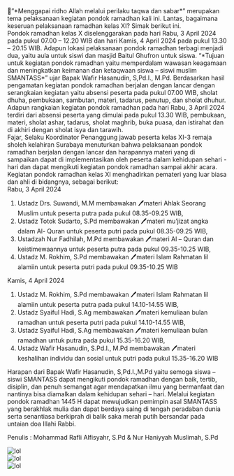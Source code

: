 <div className="text-justify">
  💫”*Menggapai ridho Allah melalui perilaku taqwa dan sabar*” merupakan tema
  pelaksanaan kegiatan pondok ramadhan kali ini. Lantas, bagaimana keseruan
  pelaksanaan ramadhan kelas XI? Simak berikut ini.
</div>

<div className="text-justify">
  Pondok ramadhan kelas X diselenggarakan pada hari Rabu, 3 April 2024 pada
  pukul 07.00 – 12.20 WIB dan hari Kamis, 4 April 2024 pada pukul 13.30 – 20.15
  WIB. Adapun lokasi pelaksanaan pondok ramadhan terbagi menjadi dua, yaitu aula
  untuk siswi dan masjid Baitul Ghufron untuk siswa. “*Tujuan untuk kegiatan
  pondok ramadhan yaitu memperdalam wawasan keagamaan dan meningkatkan keimanan
  dan ketaqwaan siswa – siswi muslim SMANTASS*” ujar Bapak Wafir Hasanudin,
  S,Pd.I., M.Pd. Berdasarkan hasil pengamatan kegiatan pondok ramadhan berjalan
  dengan lancar dengan serangkaian kegiatan yaitu absensi peserta pada pukul
  07.00 WIB, sholat dhuha, pembukaan, sambutan, materi, tadarus, penutup, dan
  sholat dhuhur. Adapun rangkaian kegiatan pondok ramadhan pada hari Rabu, 3
  April 2024 terdiri dari absensi peserta yang dimulai pada pukul 13.30 WIB,
  pembukaan, materi, sholat ashar, tadarus, sholat maghrib, buka puasa, dan
  istirahat dan di akhiri dengan sholat isya dan tarawih.
</div>

<div className="text-justify">
  Fajar, Selaku Koordinator Penanggung jawab peserta kelas XI-3 remaja sholeh
  kelahiran Surabaya menuturkan bahwa pelaksanaan pondok ramadhan berjalan
  dengan lancar dan harapannya materi yang di sampaikan dapat di implementasikan
  oleh peserta dalam kehidupan sehari -hari dan dapat mengikuti kegiatan pondok
  ramadhan sampai akhir acara. Kegiatan pondok ramadhan kelas XI menghadirkan
  pemateri yang luar biasa dan ahli di bidangnya, sebagai berikut:
</div>

<div className="text-justify">
  Rabu, 3 April 2024

  1. Ustadz Drs. Suwandi, M.M membawakan 🖊️materi Ahlak Seorang Muslim untuk peserta putra pada pukul 08.35-09.25 WIB,
  2. Ustadz Totok Sudarto, S.Pd membawakan 🖊️materi mu’jizat angka dalam Al- Quran untuk peserta putri pada pukul 08.35-09.25 WIB,
  3. Ustadzah Nur Fadhilah, M.Pd membawakan 🖊️materi Al – Quran dan keistimewaannya untuk peserta putra pada pukul 09.35-10.25 WIB,
  4. Ustadz M. Rokhim, S.Pd membawakan 🖊️materi Islam Rahmatan lil alamiin untuk peserta putri pada pukul 09.35-10.25 WIB
</div>

<div className="text-justify">
  Kamis, 4 April 2024

  1. Ustadz M. Rokhim, S.Pd membawakan 🖊️materi Islam Rahmatan lil alamiin untuk peserta putra pada pukul 14.10-14.55 WIB,
  2. Ustadz Syaiful Hadi, S.Ag membawakan 🖊️materi kemuliaan bulan ramadhan untuk peserta putri pada pukul 14.10-14.55 WIB,
  3. Ustadz Syaiful Hadi, S.Ag membawakan 🖊️materi kemuliaan bulan ramadhan untuk putra pada pukul 15.35-16.20 WIB,
  4. Ustadz Wafir Hasanudin, S.Pd.I., M.Pd membawakan 🖊️materi keshalihan individu dan sosial untuk putri pada pukul 15.35-16.20 WIB
</div>

<div className="text-justify">
    Harapan dari Bapak Wafir Hasanudin, S,Pd.I.,M.Pd yaitu semoga siswa – siswi SMANTASS dapat mengikuti pondok ramadhan dengan baik, tertib, disiplin, dan penuh semangat agar mendapatkan ilmu yang bermanfaat dan nantinya bisa diamalkan dalam kehidupan sehari – hari. Melalui kegiatan pondok ramadhan 1445 H dapat mewujudkan pemimpin asal SMANTASS yang berakhlak mulia dan dapat berdaya saing di tengah peradaban dunia serta senantiasa berkiprah di balik saka merah putih bersandar pada untaian doa Illahi Rabbi.
</div>

Penulis : Mohammad Rafli Alfisyahr, S.Pd & Nur Haniyyah Muslimah, S.Pd

<div className="flex justify-center">
    <img
     src="/pondok_2.jpeg"
     alt="lol"
    />
</div>

<div className="flex justify-center">
    <img
     src="/pondok_3.jpeg"
     alt="lol"
    />
</div>

<div className="flex justify-center">
    <img
     src="/pondok_4.jpeg"
     alt="lol"
    />
</div>